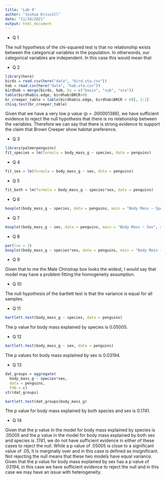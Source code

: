 ```yaml
---
title: 'Lab 9'
author: "Joshua Driscoll"
date: "11/10/2021"
output: html_document
---
```


* Q 1

The null hypothesis of the chi-squared test is that no relationship exists between the categorical variables in the population. In otherwords, our categorical variables are independent. In this case this would mean that 

* Q 2

```r
library(here)
birds = read.csv(here("data", "bird.sta.csv"))
hab = read.csv(here("data", "hab.sta.csv"))
birdhab = merge(birds, hab, by = c("basin", "sub", "sta"))
table(birdhab$s.edge, birdhab$BRCR>0)
br_creeper_table = table(birdhab$s.edge, birdhab$BRCR > 0)[, 2:1]
chisq.test(br_creeper_table)
```


Given that we have a very low p value (p = .000001386), we have sufficient evidence to reject the null hypothesis that there is no relationship between the variables. Therefore we can say that there is strong evidence to support the claim that Brown Creeper show habitat preference.

* Q 3

```r

library(palmerpenguins)
fit_species = lm(formula = body_mass_g ~ species, data = penguins)

```

* Q 4

```r

fit_sex = lm(formula = body_mass_g ~ sex, data = penguins)

```


* Q 5

```r

fit_both = lm(formula = body_mass_g ~ species*sex, data = penguins)

```

* Q 6

```r

boxplot(body_mass_g ~ species, data = penguins, main = "Body Mass ~ Species", ylab = "Body Mass (g)")

```

* Q 7

```r

boxplot(body_mass_g ~ sex, data = penguins, main = "Body Mass ~ Sex", ylab = "Body Mass (g)")

```


* Q 8

```r
par(las = 2)
boxplot(body_mass_g ~ species*sex, data = penguins, main = "Body Mass ~ Sex and Species", xlab = " ", ylab = "Body Mass (g)", names = c("Female\nAdelie", "Male\nAdelie", "Female\nChinstrap", "Male\nChinstrap", "Female\nGentoo", "Male\nGentoo"))

```

* Q 9

Given that to me the Male Chinstrap box looks the widest, I would say that model may have a problem fitting the homogeneity assumption. 

* Q 10

The null hypothesis of the bartlett test is that the variance is equal for all samples.

* Q 11

```r

bartlett.test(body_mass_g ~ species, data = penguins)

```

The p value for body mass explained by species is 0.05005. 

* Q 12

```r

bartlett.test(body_mass_g ~ sex, data = penguins)

```

The p values for body mass explained by sex is 0.03194.

* Q 13

```r
dat_groups = aggregate(
  body_mass_g ~ species*sex,
  data = penguins,
  FUN = c)
str(dat_groups)

bartlett.test(dat_groups$body_mass_g)

```

The p value for body mass explained by both species and sex is 0.1741.

* Q 14

Given that the p value in the model for body mass explained by species is .05005 and the p value in the model for body mass explained by both sex and species is .1741, we do not have sufficient evidence in either of these cases to reject the null. While a p value of .05005 is close to a significant value of .05, it is marginally over and in this case is defined as insignificant. Not rejecting the null means that these two models have equal variance. Given that the p value for body mass explained by sex has a p value of .03194, in this case we have sufficient evidence to reject the null and in this case we may have an issue with heterogeneity.




































